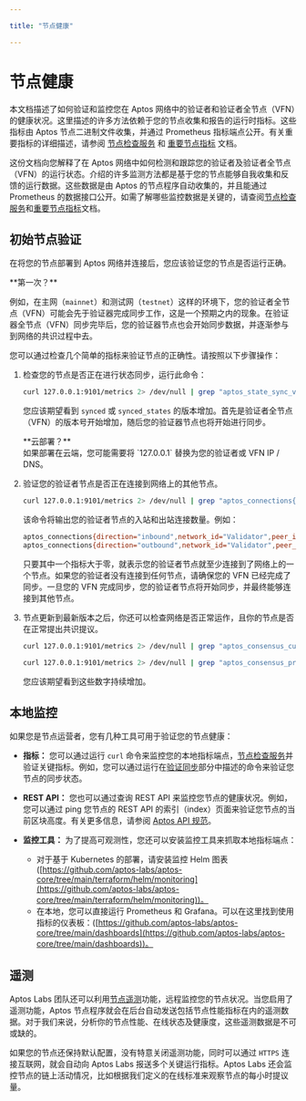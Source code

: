 ```yaml
---

title: "节点健康"

---
```



# 节点健康

本文档描述了如何验证和监控您在 Aptos 网络中的验证者和验证者全节点（VFN）的健康状况。这里描述的许多方法依赖于您的节点收集和报告的运行时指标。这些指标由 Aptos 节点二进制文件收集，并通过 Prometheus 指标端点公开。有关重要指标的详细描述，请参阅 [节点检查服务](../../measure/node-inspection-service.mdx) 和 [重要节点指标](../../measure/important-metrics.mdx) 文档。

这份文档向您解释了在 Aptos 网络中如何检测和跟踪您的验证者及验证者全节点（VFN）的运行状态。介绍的许多监测方法都是基于您的节点能够自我收集和反馈的运行数据。这些数据是由 Aptos 的节点程序自动收集的，并且能通过 Prometheus 的数据接口公开。如需了解哪些监控数据是关键的，请查阅[节点检查服务](../../measure/node-inspection-service.mdx)和[重要节点指标](../../measure/important-metrics.mdx)文档。

## 初始节点验证

在将您的节点部署到 Aptos 网络并连接后，您应该验证您的节点是否运行正确。

<Callout type="info">
**第一次？**<br />

例如，在主网（`mainnet`）和测试网（`testnet`）这样的环境下，您的验证者全节点（VFN）可能会先于验证器完成同步工作，这是一个预期之内的现象。在验证器全节点（VFN）同步完毕后，您的验证器节点也会开始同步数据，并逐渐参与到网络的共识过程中去。
</Callout>

您可以通过检查几个简单的指标来验证节点的正确性。请按照以下步骤操作：

1. 检查您的节点是否正在进行状态同步，运行此命令：

   ```bash filename="Terminal"
   curl 127.0.0.1:9101/metrics 2> /dev/null | grep "aptos_state_sync_version"
   ```

   您应该期望看到 `synced` 或 `synced_states` 的版本增加。首先是验证者全节点（VFN）的版本号开始增加，随后您的验证器节点也将开始进行同步。

   <Callout type="info">
   **云部署？**<br />
   如果部署在云端，您可能需要将 `127.0.0.1` 替换为您的验证者或 VFN IP / DNS。
   </Callout>

2. 验证您的验证者节点是否正在连接到网络上的其他节点。

   ```bash filename="Terminal"
   curl 127.0.0.1:9101/metrics 2> /dev/null | grep "aptos_connections{.*\"Validator\".*}"
   ```

   该命令将输出您的验证者节点的入站和出站连接数量。例如：

   ```bash filename="Terminal"
   aptos_connections{direction="inbound",network_id="Validator",peer_id="f326fd30",role_type="validator"} 5
   aptos_connections{direction="outbound",network_id="Validator",peer_id="f326fd30",role_type="validator"} 2
   ```

   只要其中一个指标大于零，就表示您的验证者节点就至少连接到了网络上的一个节点。如果您的验证者没有连接到任何节点，请确保您的 VFN 已经完成了同步。一旦您的 VFN 完成同步，您的验证者节点将开始同步，并最终能够连接到其他节点。

3. 节点更新到最新版本之后，你还可以检查网络是否正常运作，且你的节点是否在正常提出共识提议。

   ```bash filename="Terminal"
   curl 127.0.0.1:9101/metrics 2> /dev/null | grep "aptos_consensus_current_round"

   curl 127.0.0.1:9101/metrics 2> /dev/null | grep "aptos_consensus_proposals_count"
   ```

   您应该期望看到这些数字持续增加。

## 本地监控

如果您是节点运营者，您有几种工具可用于验证您的节点健康：

- **指标：** 您可以通过运行 `curl` 命令来监控您的本地指标端点，[节点检查服务](../../measure/node-inspection-service.mdx)并验证关键指标。例如，您可以通过运行在[验证同步](../../full-node/verify-pfn.mdx#verify-synchronization)部分中描述的命令来验证您节点的同步状态。

- **REST API：** 您也可以通过查询 REST API 来监控您节点的健康状况。例如，您可以通过 ping 您节点的 REST API 的索引（index）页面来验证您节点的当前区块高度。有关更多信息，请参阅 [Aptos API 规范](../../aptos-api-spec.mdx)。

- **监控工具：** 为了提高可观测性，您还可以安装监控工具来抓取本地指标端点：
  - 对于基于 Kubernetes 的部署，请安装监控 Helm 图表 ([https://github.com/aptos-labs/aptos-core/tree/main/terraform/helm/monitoring](https://github.com/aptos-labs/aptos-core/tree/main/terraform/helm/monitoring))。
  - 在本地，您可以直接运行 Prometheus 和 Grafana。可以在这里找到使用指标的仪表板：([https://github.com/aptos-labs/aptos-core/tree/main/dashboards](https://github.com/aptos-labs/aptos-core/tree/main/dashboards))。

## 遥测

Aptos Labs 团队还可以利用[节点遥测](../../configure/telemetry.mdx)功能，远程监控您的节点状况。当您启用了遥测功能，Aptos 节点程序就会在后台自动发送包括节点性能指标在内的遥测数据。对于我们来说，分析你的节点性能、在线状态及健康度，这些遥测数据是不可或缺的。

如果您的节点还保持默认配置，没有特意关闭遥测功能，同时可以通过 `HTTPS` 连接互联网，就会自动向 Aptos Labs 报送多个关键运行指标。Aptos Labs 还会监控节点的链上活动情况，比如根据我们定义的在线标准来观察节点的每小时提议量。
